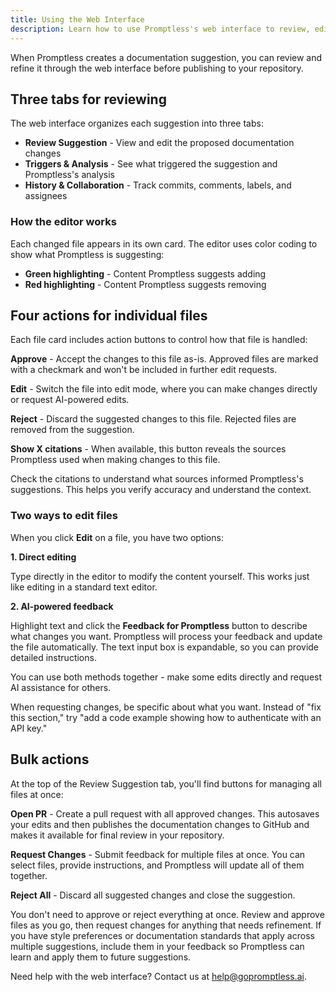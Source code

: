 ```yaml
---
title: Using the Web Interface
description: Learn how to use Promptless's web interface to review, edit, and publish documentation suggestions
---
```


When Promptless creates a documentation suggestion, you can review and refine it through the web interface before publishing to your repository.

## Three tabs for reviewing

The web interface organizes each suggestion into three tabs:

- **Review Suggestion** - View and edit the proposed documentation changes
- **Triggers & Analysis** - See what triggered the suggestion and Promptless's analysis
- **History & Collaboration** - Track commits, comments, labels, and assignees

### How the editor works

Each changed file appears in its own card. The editor uses color coding to show what Promptless is suggesting:

- **Green highlighting** - Content Promptless suggests adding
- **Red highlighting** - Content Promptless suggests removing

## Four actions for individual files

Each file card includes action buttons to control how that file is handled:

**Approve** - Accept the changes to this file as-is. Approved files are marked with a checkmark and won't be included in further edit requests.

**Edit** - Switch the file into edit mode, where you can make changes directly or request AI-powered edits.

**Reject** - Discard the suggested changes to this file. Rejected files are removed from the suggestion.

**Show X citations** - When available, this button reveals the sources Promptless used when making changes to this file.

<Tip title="Review citations when available">
  Check the citations to understand what sources informed Promptless's suggestions. This helps you verify accuracy and understand the context.
</Tip>

### Two ways to edit files

When you click **Edit** on a file, you have two options:

**1. Direct editing**

Type directly in the editor to modify the content yourself. This works just like editing in a standard text editor.

**2. AI-powered feedback**

Highlight text and click the **Feedback for Promptless** button to describe what changes you want. Promptless will process your feedback and update the file automatically. The text input box is expandable, so you can provide detailed instructions.

You can use both methods together - make some edits directly and request AI assistance for others.

<Note>
  When requesting changes, be specific about what you want. Instead of "fix this section," try "add a code example showing how to authenticate with an API key."
</Note>

## Bulk actions

At the top of the Review Suggestion tab, you'll find buttons for managing all files at once:

**Open PR** - Create a pull request with all approved changes. This autosaves your edits and then publishes the documentation changes to GitHub and makes it available for final review in your repository.

**Request Changes** - Submit feedback for multiple files at once. You can select files, provide instructions, and Promptless will update all of them together.

**Reject All** - Discard all suggested changes and close the suggestion.

<Tip title="Approve incrementally">
  You don't need to approve or reject everything at once. Review and approve files as you go, then request changes for anything that needs refinement.
</Tip>

<Tip title="Save your style preferences">
  If you have style preferences or documentation standards that apply across multiple suggestions, include them in your feedback so Promptless can learn and apply them to future suggestions.
</Tip>

Need help with the web interface? Contact us at [help@gopromptless.ai](mailto:help@gopromptless.ai).
